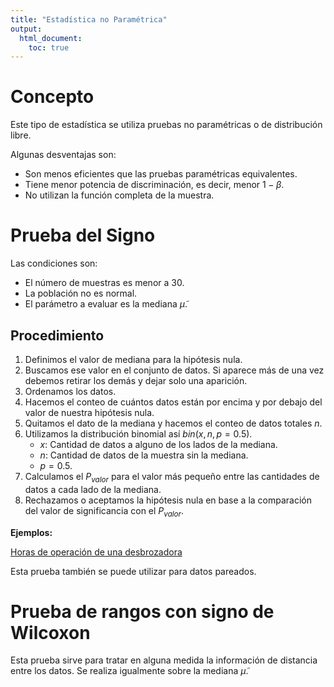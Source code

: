 ```yaml
---
title: "Estadística no Paramétrica"
output:
  html_document: 
    toc: true
---
```


# Concepto

Este tipo de estadística se utiliza pruebas no paramétricas o de distribución 
libre.

Algunas desventajas son:

+ Son menos eficientes que las pruebas paramétricas equivalentes.
+ Tiene menor potencia de discriminación, es decir, menor $1 - \beta$.
+ No utilizan la función completa de la muestra.

# Prueba del Signo

Las condiciones son:

+ El número de muestras es menor a 30.
+ La población no es normal.
+ El parámetro a evaluar es la mediana $\tilde{\mu}$.

## Procedimiento

1. Definimos el valor de mediana para la hipótesis nula.
2. Buscamos ese valor en el conjunto de datos. Si aparece más de una vez debemos 
retirar los demás y dejar solo una aparición.
3. Ordenamos los datos.
4. Hacemos el conteo de cuántos datos están por encima y por debajo del valor de 
nuestra hipótesis nula.
5. Quitamos el dato de la mediana y hacemos el conteo de datos totales $n$.
6. Utilizamos la distribución binomial así $bin(x,n, p = 0.5)$.
    + $x$: Cantidad de datos a alguno de los lados de la mediana.
    + $n$: Cantidad de datos de la muestra sin la mediana.
    + $p = 0.5$.
7. Calculamos el $P_{valor}$ para el valor más pequeño entre las cantidades de 
datos a cada lado de la mediana.
8. Rechazamos o aceptamos la hipótesis nula en base a la comparación del valor 
de significancia con el $P_{valor}$.

**Ejemplos:**

[Horas de operación de una desbrozadora](./ejercicios/horas-desbrozadora_prueba-de-signo.Rmd)

Esta prueba también se puede utilizar para datos pareados.

# Prueba de rangos con signo de Wilcoxon

Esta prueba sirve para tratar en alguna medida la información de distancia entre 
los datos. Se realiza igualmente sobre la mediana $\tilde{\mu}$.
